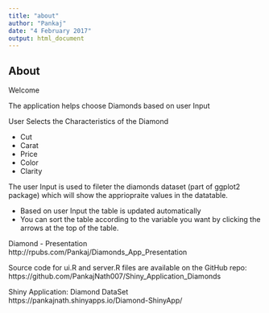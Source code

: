 ---
title: "about"
author: "Pankaj"
date: "4 February 2017"
output: html_document
---



## About 

Welcome

The application helps choose Diamonds based on user Input 

User Selects the Characteristics of the Diamond

- Cut
- Carat
- Price
- Color
- Clarity


The user Input is used to fileter the diamonds dataset (part of ggplot2 package) which will show the appriopraite values in the datatable.
  
- Based on user Input the table is updated automatically 
- You can sort the table according to the variable you want by clicking the arrows at the top of the table. 

Diamond - Presentation
http://rpubs.com/Pankaj/Diamonds_App_Presentation

Source code for ui.R and server.R files are available on the GitHub repo: https://github.com/PankajNath007/Shiny_Application_Diamonds

Shiny Application: Diamond DataSet
https://pankajnath.shinyapps.io/Diamond-ShinyApp/



